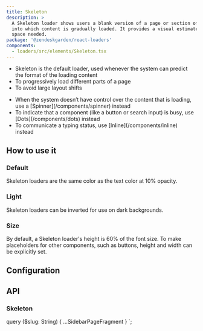```yaml
---
title: Skeleton
description: >
  A Skeleton loader shows users a blank version of a page or section of a page
  into which content is gradually loaded. It provides a visual estimate of the
  space needed.
package: '@zendeskgarden/react-loaders'
components:
  - loaders/src/elements/Skeleton.tsx
---
```


<Usage>
  <Use>
    <ul>
      <li>
        Skeleton is the default loader, used whenever the system can predict the format of the
        loading content
      </li>
      <li>To progressively load different parts of a page</li>
      <li>To avoid large layout shifts</li>
    </ul>
  </Use>
  <Misuse>
    <ul>
      <li>
        <Markdown>
          When the system doesn’t have control over the content that is loading, use a
          [Spinner](/components/spinner) instead
        </Markdown>
      </li>
      <li>
        <Markdown>
          To indicate that a component (like a button or search input) is busy, use
          [Dots](/components/dots) instead
        </Markdown>
      </li>
      <li>
        <Markdown>
          To communicate a typing status, use [Inline](/components/inline) instead
        </Markdown>
      </li>
    </ul>
  </Misuse>
</Usage>

## How to use it

### Default

Skeleton loaders are the same color as the text color at 10% opacity.


<CodeExample code={DefaultCode}>
  <Default />
</CodeExample>

### Light

Skeleton loaders can be inverted for use on dark backgrounds.


<CodeExample code={LightCode}>
  <Light />
</CodeExample>

### Size

By default, a Skeleton loader's height is 60% of the font size. To
make placeholders for other components, such as buttons, height and width can be
explicitly set.


<CodeExample code={SizeCode}>
  <Size />
</CodeExample>

## Configuration

<Configuration reactPackage={props.data.mdx.package} components={props.data.mdx.components} />

## API

### Skeleton

<Component components={props.data.mdx.components} componentName="skeleton" />

<PropSheet components={props.data.mdx.components} componentName="skeleton" />


  query ($slug: String) {
    ...SidebarPageFragment
  }
`;

